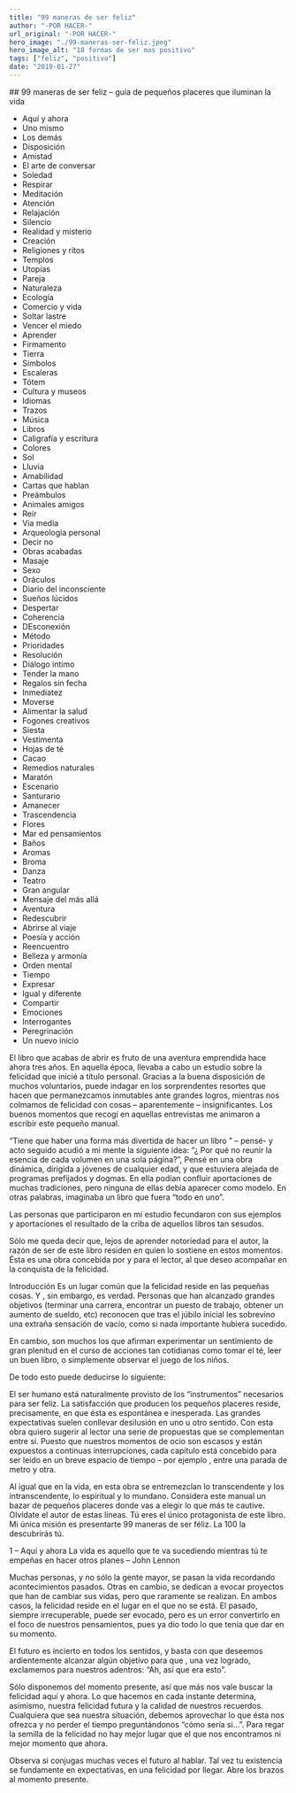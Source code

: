 ```yaml
---
title: "99 maneras de ser feliz"
author: "-POR HACER-"
url_original: "-POR HACER-"
hero_image: "./99-maneras-ser-feliz.jpeg"
hero_image_alt: "18 formas de ser mas positivo"
tags: ["feliz", "positivo"]
date: "2019-01-27"
---
```


## 99 maneras de ser feliz – guía de pequeños placeres que iluminan la vida

- Aquí y ahora
- Uno mismo
- Los demás
- Disposición
- Amistad
- El arte de conversar
- Soledad
- Respirar
- Meditación
- Atención
- Relajación
- Silencio
- Realidad y misterio
- Creación
- Religiones y ritos
- Templos
- Utopías
- Pareja
- Naturaleza
- Ecología
- Comercio y vida
- Soltar lastre
- Vencer el miedo
- Aprender
- Firmamento
- Tierra
- Símbolos
- Escaleras
- Tótem
- Cultura y museos
- Idiomas
- Trazos
- Música
- Libros
- Caligrafía y escritura
- Colores
- Sol
- Lluvia
- Amabilidad
- Cartas que hablan
- Preámbulos
- Animales amigos
- Reír
- Via media
- Arqueología personal
- Decir no
- Obras acabadas
- Masaje
- Sexo
- Oráculos
- Diario del inconsciente
- Sueños lúcidos
- Despertar
- Coherencia
- DEsconexión
- Método
- Prioridades
- Resolución
- Diálogo íntimo
- Tender la mano
- Regalos sin fecha
- Inmediatez
- Moverse
- Alimentar la salud
- Fogones creativos
- Siesta
- Vestimenta
- Hojas de té
- Cacao
- Remedios naturales
- Maratón
- Escenario
- Santurario
- Amanecer
- Trascendencia
- Flores
- Mar ed pensamientos
- Baños
- Aromas
- Broma
- Danza
- Teatro
- Gran angular
- Mensaje del más allá
- Aventura
- Redescubrir
- Abrirse al viaje
- Poesía y acción
- Reencuentro
- Belleza y armonía
- Orden mental
- Tiempo
- Expresar
- Igual y diferente
- Compartir
- Emociones
- Interrogantes
- Peregrinación
- Un nuevo inicio

El libro que acabas de abrir es fruto de una aventura emprendida hace ahora tres años. En aquella época, llevaba a cabo
un estudio sobre la felicidad que inicié a título personal. Gracias a la buena disposición de muchos voluntarios, puede
indagar en los sorprendentes resortes que hacen que permanezcamos inmutables ante grandes logros, mientras nos colmamos
de felicidad con cosas – aparentemente – insignificantes. Los buenos momentos que recogí en aquellas entrevistas me
animaron a escribir este pequeño manual.

“Tiene que haber una forma más divertida de hacer un libro ” – pensé- y acto
seguido acudió a mi mente la siguiente idea: “¿ Por qué no reunir la esencia de
cada volumen en una sola página?”, Pensé en una obra dinámica, dirigida a
jóvenes de cualquier edad, y que estuviera alejada de programas prefijados y
dogmas. En ella podían confluir aportaciones de muchas tradiciones, pero ninguna
de ellas debía aparecer como modelo. En otras palabras, imaginaba un libro que
fuera “todo en uno”.

Las personas que participaron en mi estudio fecundaron con sus ejemplos y
aportaciones el resultado de la criba de aquellos libros tan sesudos.

Sólo me queda decir que, lejos de aprender notoriedad para el autor, la razón de
ser de este libro residen en quien lo sostiene en estos momentos. Ésta es una
obra concebida por y para el lector, al que deseo acompañar en la conquista de
la felicidad.

Introducción Es un lugar común que la felicidad reside en las pequeñas cosas. Y
, sin embargo, es verdad. Personas que han alcanzado grandes objetivos (terminar
una carrera, encontrar un puesto de trabajo, obtener un aumento de sueldo, etc)
reconocen que tras el júbilo inicial les sobrevino una extraña sensación de
vacío, como si nada importante hubiera sucedido.

En cambio, son muchos los que afirman experimentar un sentimiento de gran
plenitud en el curso de acciones tan cotidianas como tomar el té, leer un buen
libro, o simplemente observar el juego de los niños.

De todo esto puede deducirse lo siguiente:

El ser humano está naturalmente provisto de los “instrumentos” necesarios para
ser feliz. La satisfacción que producen los pequeños placeres reside,
precisamente, en que ésta es espontánea e inesperada. Las grandes expectativas
suelen conllevar desilusión en uno u otro sentido. Con esta obra quiero sugerir
al lector una serie de propuestas que se complementan entre sí. Puesto que
nuestros momentos de ocio son escasos y están expuestos a continuas
interrupciones, cada capítulo está concebido para ser leido en un breve espacio
de tiempo – por ejemplo , entre una parada de metro y otra.

Al igual que en la vida, en esta obra se entremezclan lo transcendente y los
intranscendente, lo espiritual y lo mundano. Considera este manual un bazar de
pequeños placeres donde vas a elegir lo que más te cautive. Olvídate el autor de
estas líneas. Tú eres el único protagonista de este libro. Mi única misión es
presentarte 99 maneras de ser féliz. La 100 la descubrirás tú.

1 – Aquí y ahora La vida es aquello que te va sucediendo mientras tú te empeñas
en hacer otros planes – John Lennon

Muchas personas, y no sólo la gente mayor, se pasan la vida recordando
acontecimientos pasados. Otras en cambio, se dedican a evocar proyectos que han
de cambiar sus vidas, pero que raramente se realizan. En ambos casos, la
felicidad reside en el lugar en el que no se está. El pasado, siempre
irrecuperable, puede ser evocado, pero es un error convertirlo en el foco de
nuestros pensamientos, pues ya dio todo lo que tenía que dar en su momento.

El futuro es incierto en todos los sentidos, y basta con que deseemos
ardientemente alcanzar algún objetivo para que , una vez logrado, exclamemos
para nuestros adentros: “Ah, así que era esto”.

Sólo disponemos del momento presente, así que más nos vale buscar la felicidad
aquí y ahora. Lo que hacemos en cada instante determina, asimismo, nuestra
felicidad futura y la calidad de nuestros recuerdos. Cualquiera que sea nuestra
situación, debemos aprovechar lo que ésta nos ofrezca y no perder el tiempo
preguntándonos “cómo sería si…”. Para regar la semilla de la felicidad no hay
mejor lugar que el que nos encontramos ni mejor momento que ahora.

Observa si conjugas muchas veces el futuro al hablar. Tal vez tu existencia se
fundamente en expectativas, en una felicidad por llegar. Abre los brazos al
momento presente.
